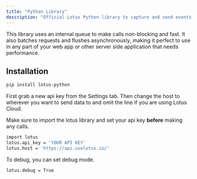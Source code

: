 ```yaml
---
title: "Python Library"
description: "Official Lotus Python library to capture and send events to any Lotus instance (self-hosted or cloud)."
---
```


This library uses an internal queue to make calls non-blocking and fast. It also
batches requests and flushes asynchronously, making it perfect to use in any
part of your web app or other server side application that needs performance.

## Installation

```bash
pip install lotus-python
```

First grab a new api key from the Settings tab. Then change the host to wherever
you want to send data to and omit the line if you are using Lotus Cloud.

Make sure to import the lotus library and set your api key **before** making any
calls.

```bash
import lotus
lotus.api_key = 'YOUR API KEY'
lotus.host = 'https://api.uselotus.io/'
```

To debug, you can set debug mode.

```bash
lotus.debug = True
```
